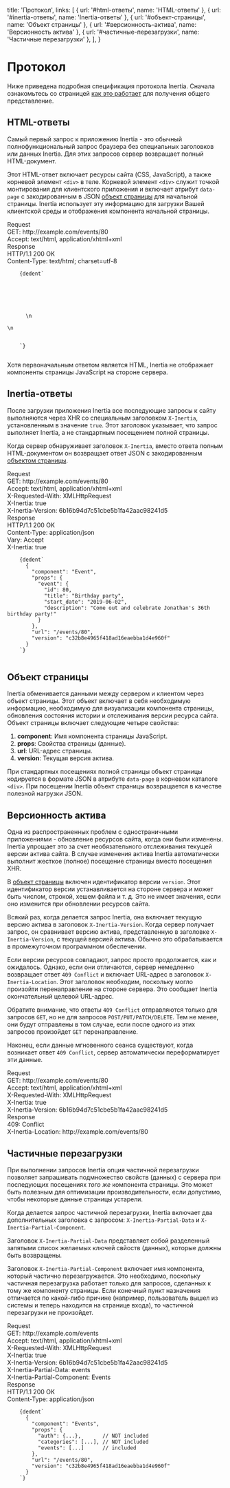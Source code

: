 
  title: 'Протокол',
  links: [
    { url: '#html-ответы', name: 'HTML-ответы' },
    { url: '#inertia-ответы', name: 'Inertia-ответы' },
    { url: '#объект-страницы', name: 'Объект страницы' },
    { url: '#версионность-актива', name: 'Версионность актива' },
    { url: '#частичные-перезагрузки', name: 'Частичные перезагрузки' },
  ],
}

# Протокол

Ниже приведена подробная спецификация протокола Inertia. Сначала ознакомьтесь со страницей [как это работает](/how-it-works) для получения общего представление.

## HTML-ответы

Самый первый запрос к приложению Inertia - это обычный полнофункциональный запрос браузера без специальных заголовков или данных Inertia. Для этих запросов сервер возвращает полный HTML-документ.

Этот HTML-ответ включает ресурсы сайта (CSS, JavaScript), а также корневой элемент `<div>` в теле. Корневой элемент `<div>` служит точкой монтирования для клиентского приложения и включает атрибут `data-page` с закодированным в JSON [объект страницы](#объект-страницы) для начальной страницы. Inertia использует эту информацию для загрузки Вашей клиентской среды и отображения компонента начальной страницы.

<div className="rounded overflow-hidden" style={{ background: '#202e59' }}>
  <div className="pt-6 px-6 text-white font-mono text-sm">
    <div className="text-gray-600 font-bold text-xs uppercase">Request</div>
    <div className="mt-1">
      <span className="text-blue-400">GET:</span> http://example.com/events/80
    </div>
    <div>
      <span className="text-blue-400">Accept:</span> text/html, application/xhtml+xml
    </div>
    <div className="mt-8 text-gray-600 font-bold text-xs uppercase">Response</div>
    <div className="mt-1">HTTP/1.1 200 OK</div>
    <div>
      <span className="text-blue-400">Content-Type:</span> text/html; charset=utf-8
    </div>
  </div>
  <Code className="p-6 leading-normal" language="html">
    {dedent`
      <html>
      <head>
          <title>Мое приложение</title>
          <link href="/css/app.css" rel="stylesheet">
          <script src="/js/app.js" defer></script>
      </head>
      <body>\n
      <div id="app" data-page='{"component":"Event","props":{"event":{"id":80,"title":"Birthday party","start_date":"2019-06-02","description":"Come out and celebrate Jonathan&apos;s 36th birthday party!"}},"url":"/events/80","version":"c32b8e4965f418ad16eaebba1d4e960f"}'></div>\n
      </body>
      </html>
    `}
  </Code>
</div>

<Notice>Хотя первоначальным ответом является HTML, Inertia не отображает компоненты страницы JavaScript на стороне сервера.</Notice>

## Inertia-ответы

После загрузки приложения Inertia все последующие запросы к сайту выполняются через XHR со специальным заголовком `X-Inertia`, установленным в значение `true`. Этот заголовок указывает, что запрос выполняет Inertia, а не стандартным посещением полной страницы.

Когда сервер обнаруживает заголовок `X-Inertia`, вместо ответа полным HTML-документом он возвращает ответ JSON с закодированным [объектом страницы](#объект-страницы).

<div className="rounded overflow-hidden" style={{ background: '#202e59' }}>
  <div className="pt-6 px-6 text-white font-mono text-sm">
    <div className="text-gray-600 font-bold text-xs uppercase">Request</div>
    <div className="mt-1">
      <span className="text-blue-400">GET:</span> http://example.com/events/80
    </div>
    <div>
      <span className="text-blue-400">Accept:</span> text/html, application/xhtml+xml
    </div>
    <div>
      <span className="text-blue-400">X-Requested-With:</span> XMLHttpRequest
    </div>
    <div>
      <span className="text-blue-400">X-Inertia:</span> true
    </div>
    <div>
      <span className="text-blue-400">X-Inertia-Version:</span> 6b16b94d7c51cbe5b1fa42aac98241d5
    </div>
    <div className="mt-8 text-gray-600 font-bold text-xs uppercase">Response</div>
    <div className="mt-1">HTTP/1.1 200 OK</div>
    <div>
      <span className="text-blue-400">Content-Type:</span> application/json
    </div>
    <div>
      <span className="text-blue-400">Vary:</span> Accept
    </div>
    <div>
      <span className="text-blue-400">X-Inertia:</span> true
    </div>
  </div>
  <Code className="p-6 leading-normal" language="json">
    {dedent`
      {
        "component": "Event",
        "props": {
          "event": {
            "id": 80,
            "title": "Birthday party",
            "start_date": "2019-06-02",
            "description": "Come out and celebrate Jonathan's 36th birthday party!"
          }
        },
        "url": "/events/80",
        "version": "c32b8e4965f418ad16eaebba1d4e960f"
      }
    `}
  </Code>
</div>

## Объект страницы

Inertia обменивается данными между сервером и клиентом через объект страницы. Этот объект включает в себя необходимую информацию, необходимую для визуализации компонента страницы, обновления состояния истории и отслеживания версии ресурса сайта. Объект страницы включает следующие четыре свойства:

1. **component**: Имя компонента страницы JavaScript.
2. **props**: Свойства страницы (данные).
3. **url**: URL-адрес страницы.
4. **version**: Текущая версия актива.

При стандартных посещениях полной страницы объект страницы кодируется в формате JSON в атрибуте `data-page` в корневом каталоге `<div>`. При посещении Inertia объект страницы возвращается в качестве полезной нагрузки JSON.

## Версионность актива

Одна из распространенных проблем с одностраничными приложениями - обновление ресурсов сайта, когда они были изменены. Inertia упрощает это за счет необязательного отслеживания текущей версии актива сайта. В случае изменения актива Inertia автоматически выполнит жесткое (полное) посещение страницы вместо посещения XHR.

В [объект страницы](#объект-страницы) включен идентификатор версии `version`. Этот идентификатор версии устанавливается на стороне сервера и может быть числом, строкой, хешем файла и т. д. Это не имеет значения, если оно изменится при обновлении ресурсов сайта.

Всякий раз, когда делается запрос Inertia, она включает текущую версию актива в заголовок `X-Inertia-Version`. Когда сервер получает запрос, он сравнивает версию актива, представленную в заголовке `X-Inertia-Version`, с текущей версией актива. Обычно это обрабатывается в промежуточном программном обеспечении.

Если версии ресурсов совпадают, запрос просто продолжается, как и ожидалось. Однако, если они отличаются, сервер немедленно возвращает ответ `409 Conflict` и включает URL-адрес в заголовок `X-Inertia-Location`. Этот заголовок необходим, поскольку могло произойти перенаправление на стороне сервера. Это сообщает Inertia окончательный целевой URL-адрес.

Обратите внимание, что ответы `409 Conflict` отправляются только для запросов `GET`, но не для запросов `POST/PUT/PATCH/DELETE`. Тем не менее, они будут отправлены в том случае, если после одного из этих запросов произойдет `GET` перенаправление.

Наконец, если данные мгновенного сеанса существуют, когда возникает ответ `409 Conflict`, сервер автоматически переформатирует эти данные.

<div className="rounded overflow-hidden" style={{ background: '#202e59' }}>
  <div className="p-6 text-white font-mono text-sm">
    <div className="text-gray-600 font-bold text-xs uppercase">Request</div>
    <div className="mt-1">
      <span className="text-blue-400">GET:</span> http://example.com/events/80
    </div>
    <div>
      <span className="text-blue-400">Accept:</span> text/html, application/xhtml+xml
    </div>
    <div>
      <span className="text-blue-400">X-Requested-With:</span> XMLHttpRequest
    </div>
    <div>
      <span className="text-blue-400">X-Inertia:</span> true
    </div>
    <div>
      <span className="text-blue-400">X-Inertia-Version:</span> 6b16b94d7c51cbe5b1fa42aac98241d5
    </div>
    <div className="mt-8 text-gray-600 font-bold text-xs uppercase">Response</div>
    <div className="mt-1">409: Conflict</div>
    <div>
      <span className="text-blue-400">X-Inertia-Location:</span> http://example.com/events/80
    </div>
  </div>
</div>

## Частичные перезагрузки

При выполнении запросов Inertia опция частичной перезагрузки позволяет запрашивать подмножество свойств (данных) с сервера при последующих посещениях _того же_ компонента страницы. Это может быть полезным для оптимизации производительности, если допустимо, чтобы некоторые данные страницы устарели.

Когда делается запрос частичной перезагрузки, Inertia включает два дополнительных заголовка с запросом: `X-Inertia-Partial-Data` и `X-Inertia-Partial-Component`.

Заголовок `X-Inertia-Partial-Data` представляет собой разделенный запятыми список желаемых ключей свйоств (данных), которые должны быть возвращены.

Заголовок `X-Inertia-Partial-Component` включает имя компонента, который частично перезагружается. Это необходимо, поскольку частичная перезагрузка работает только для запросов, сделанных к тому же компоненту страницы. Если конечный пункт назначения отличается по какой-либо причине (например, пользователь вышел из системы и теперь находится на странице входа), то частичной перезагрузки не произойдет.

<div className="rounded overflow-hidden" style={{ background: '#202e59' }}>
  <div className="pt-6 px-6 text-white font-mono text-sm">
    <div className="text-gray-600 font-bold text-xs uppercase">Request</div>
    <div className="mt-1">
      <span className="text-blue-400">GET:</span> http://example.com/events
    </div>
    <div>
      <span className="text-blue-400">Accept:</span> text/html, application/xhtml+xml
    </div>
    <div>
      <span className="text-blue-400">X-Requested-With:</span> XMLHttpRequest
    </div>
    <div>
      <span className="text-blue-400">X-Inertia:</span> true
    </div>
    <div>
      <span className="text-blue-400">X-Inertia-Version:</span> 6b16b94d7c51cbe5b1fa42aac98241d5
    </div>
    <div>
      <span className="text-blue-400">X-Inertia-Partial-Data:</span> events
    </div>
    <div>
      <span className="text-blue-400">X-Inertia-Partial-Component:</span> Events
    </div>
    <div className="mt-8 text-gray-600 font-bold text-xs uppercase">Response</div>
    <div className="mt-1">HTTP/1.1 200 OK</div>
    <div>
      <span className="text-blue-400">Content-Type:</span> application/json
    </div>
  </div>
  <Code className="p-6 leading-normal" language="json">
    {dedent`
      {
        "component": "Events",
        "props": {
          "auth": {...},       // NOT included
          "categories": [...], // NOT included
          "events": [...]      // included
        },
        "url": "/events/80",
        "version": "c32b8e4965f418ad16eaebba1d4e960f"
      }
    `}
  </Code>
</div>
